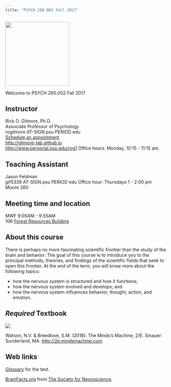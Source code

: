 ```yaml
---
title: "PSYCH 260.002 Fall 2017"
---
```


<img src ="http://www.wayofcats.com/blog/wp-content/uploads/2010/08/catbrainmap.gif" height=200px>

Welcome to PSYCH 260.002 Fall 2017

## Instructor

Rick O. Gilmore, Ph.D.</br>
Associate Professor of Psychology</br>
rogilmore AT-SIGN psu PERIOD edu</br>
[Schedule an appointment](http://doodle.com/rickgilmore)</br>
[http://gilmore-lab.github.io](http://gilmore-lab.github.io)</br>
[http://www.personal.psu.edu/rog1](http://www.personal.psu.edu/rog1)
Office hours: Monday, 10:15 - 11:15 am.

## Teaching Assistant

Jason Feldman</br>
jpf5339 AT-SIGN psu PERIOD edu
Office hour: Thursdays 1 - 2:00 pm
Moore 260 

## Meeting time and location

MWF 9:05AM - 9:55AM</br>
106 [Forest Resources Building](http://www.psumap.com/#Forest%20Resources%20Building)

## About this course

There is perhaps no more fascinating scientific frontier than the study of the brain and behavior. The goal of this course is to introduce you to the principal methods, theories, and findings of the scientific fields that seek to open this frontier. At the end of the term, you will know more about the following topics:

- how the nervous system is structured and how it functions;
- how the nervous system evolved and develops; and
- how the nervous system influences behavior, thought, action, and emotion.

## *Required* Textbook

<img src="http://www.sinauer.com/media/catalog/product/cache/1/image/234x/17f82f742ffe127f42dca9de82fb58b1/t/h/themindsmachine2_3.png">

Watson, N.V. & Breedlove, S.M. (2016). The Minds's Machine, 2/E. Sinauer: Sunderland, MA. <http://2e.mindsmachine.com>

## Web links

[Glossary](http://2e.mindsmachine.com/glossary.html) for the text.

[BrainFacts.org](http://www.brainfacts.org) from [The Society for Neuroscience](http://sfn.org).